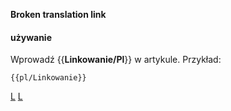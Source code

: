 <noinclude>
'''Broken translation link'''{{en/-}}</noinclude>
{{en/Ambox| type  = content
<!-- | image = WarningIcon.png -->
| text  = <strong>Prośba</strong><br />Nie korzystaj z zewnętrznych usług hostingu obrazów, takich jak Imageshack, a nawet z własnej przestrzeni internetowej. Nie publikuj również bardzo dużych zdjęć, które mogą uszkodzić używane zaawansowane układy. Możesz pomóc, przesyłając znalezione obrazy z linkami zewnętrznymi.
}}<noinclude>

==== używanie====
Wprowadź <nowiki>{{</nowiki>'''Linkowanie/Pl'''<nowiki>}}</nowiki> w artykule. Przykład:
<pre>{{pl/Linkowanie}}</pre>

<!--[[Category:en/Templates|L]][[Category:en/Message boxes|L]]-->[[Category:pl/Szablony|L]][[Category:pl/InfoBox|L]]</noinclude>